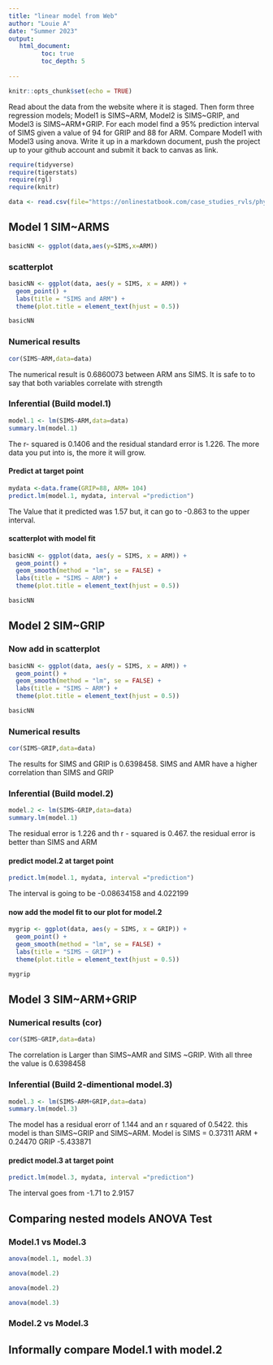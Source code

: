 ```yaml
---
title: "linear model from Web"
author: "Louie A"
date: "Summer 2023"
output:
   html_document:
         toc: true
         toc_depth: 5
        
---
```


```r
knitr::opts_chunk$set(echo = TRUE)
```

Read about the data from the website where it is staged.  Then form three regression models; Model1 is SIMS~ARM, Model2 is SIMS~GRIP, and Model3 is SIMS~ARM+GRIP. For each model find a 95% prediction interval of SIMS given a value of 94  for GRIP and 88 for ARM. Compare Model1 with Model3 using anova. Write it up in a markdown document, push the project up to your github account and submit it back to canvas as link. 

 


```r
require(tidyverse)
require(tigerstats)
require(rgl)
require(knitr)

```

```r
data <- read.csv(file="https://onlinestatbook.com/case_studies_rvls/physical_strength/data.txt",sep="",header=TRUE)  

```

## Model 1 SIM~ARMS

```r
basicNN <- ggplot(data,aes(y=SIMS,x=ARM))
```



### scatterplot


```r
basicNN <- ggplot(data, aes(y = SIMS, x = ARM)) +
  geom_point() +
  labs(title = "SIMS and ARM") +
  theme(plot.title = element_text(hjust = 0.5))

basicNN
```







### Numerical results

```r
cor(SIMS~ARM,data=data)
```
The numerical result is 0.6860073 between ARM ans SIMS. It is safe to to say that both variables correlate with strength 



### Inferential  (Build model.1)

```r
model.1 <- lm(SIMS~ARM,data=data)
summary.lm(model.1)
```

The r- squared is 0.1406 and the residual standard error is 1.226. The more data you put into is, the more it will grow.


#### Predict at target point
```r
mydata <-data.frame(GRIP=88, ARM= 104)
predict.lm(model.1, mydata, interval ="prediction")
```
The Value that it predicted was 1.57 but, it can go to -0.863 to the upper interval.

#### scatterplot with model fit
  
```r
basicNN <- ggplot(data, aes(y = SIMS, x = ARM)) +
  geom_point() +
  geom_smooth(method = "lm", se = FALSE) +
  labs(title = "SIMS ~ ARM") +
  theme(plot.title = element_text(hjust = 0.5))

basicNN

```
  
  
  
  
  
  
  
  

## Model 2 SIM~GRIP




### Now add in scatterplot
```r
basicNN <- ggplot(data, aes(y = SIMS, x = ARM)) +
  geom_point() +
  geom_smooth(method = "lm", se = FALSE) +
  labs(title = "SIMS ~ ARM") +
  theme(plot.title = element_text(hjust = 0.5))

basicNN

```

### Numerical results 
```r
cor(SIMS~GRIP,data=data)
```
The results for SIMS and GRIP is 0.6398458. SIMS and AMR have a higher correlation than SIMS and GRIP

### Inferential  (Build model.2)
  
```r
model.2 <- lm(SIMS~GRIP,data=data)
summary.lm(model.1)
```
The residual error is 1.226 and th r - squared is 0.467. the residual error is better than SIMS and ARM




#### predict model.2 at target point


```r
predict.lm(model.1, mydata, interval ="prediction")
```
The  interval is going to be -0.08634158 and 4.022199


#### now add the model fit to our plot for model.2
  
```r
mygrip <- ggplot(data, aes(y = SIMS, x = GRIP)) +
  geom_point() +
  geom_smooth(method = "lm", se = FALSE) +
  labs(title = "SIMS ~ GRIP") +
  theme(plot.title = element_text(hjust = 0.5))

mygrip

```





## Model 3 SIM~ARM+GRIP

### Numerical results (cor)

```r
cor(SIMS~GRIP,data=data)
```
The correlation is Larger than SIMS~AMR and SIMS ~GRIP. With all three the value is 0.6398458




### Inferential  (Build 2-dimentional model.3)

```r
model.3 <- lm(SIMS~ARM+GRIP,data=data)
summary.lm(model.3)
```

The model has a residual erorr of 1.144 and an r squared of 0.5422. this model is than SIMS~GRIP and SIMS~ARM. Model is SIMS = 0.37311 ARM + 0.24470 GRIP -5.433871


#### predict model.3 at target point

```r
predict.lm(model.3, mydata, interval ="prediction")
```
The interval goes from -1.71 to 2.9157

  

## Comparing nested models ANOVA Test

### Model.1 vs Model.3

```r
anova(model.1, model.3)
```

```r
anova(model.2)
```

```r
anova(model.2)
```

```r
anova(model.3)
```


### Model.2 vs Model.3

## Informally compare Model.1 with model.2

